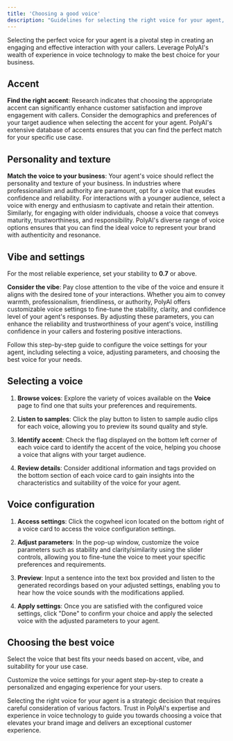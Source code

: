 ```yaml
---
title: 'Choosing a good voice'
description: "Guidelines for selecting the right voice for your agent, backed by PolyAI's expertise."
---
```


Selecting the perfect voice for your agent is a pivotal step in creating an engaging and effective interaction with your
callers. Leverage PolyAI's wealth of experience in voice technology to make the best choice for your business.

## Accent

**Find the right accent**: Research indicates that choosing the appropriate accent can significantly enhance customer satisfaction
 and improve engagement with callers. Consider the demographics and preferences of your target audience when selecting the accent
 for your agent. PolyAI's extensive database of accents ensures that you can find the perfect match for your specific use case.

## Personality and texture

**Match the voice to your business**: Your agent's voice should reflect the personality and texture of your business. In
 industries where professionalism and authority are paramount, opt for a voice that exudes confidence and reliability. For
 interactions with a younger audience, select a voice with energy and enthusiasm to captivate and retain their attention. Similarly,
 for engaging with older individuals, choose a voice that conveys maturity, trustworthiness, and responsibility. PolyAI's diverse
 range of voice options ensures that you can find the ideal voice to represent your brand with authenticity and resonance.

## Vibe and settings

<Tip> For the most reliable experience, set your stability to **0.7** or above. </Tip>

**Consider the vibe**: Pay close attention to the vibe of the voice and ensure it aligns with the desired tone of your interactions. Whether
you aim to convey warmth, professionalism, friendliness, or authority, PolyAI offers customizable voice settings to fine-tune the stability,
clarity, and confidence level of your agent's responses. By adjusting these parameters, you can enhance the reliability and trustworthiness
of your agent's voice, instilling confidence in your callers and fostering positive interactions.

Follow this step-by-step guide to configure the voice settings for your agent, including selecting a voice, adjusting parameters,
and choosing the best voice for your needs.

## Selecting a voice

1. **Browse voices**: Explore the variety of voices available on the **Voice** page to find one that suits your preferences and
 requirements.

2. **Listen to samples**: Click the play <Icon icon="play" iconType="solid" /> button to listen to sample audio clips for each voice, allowing you to preview its
sound quality and style.

3. **Identify accent**: Check the flag displayed on the bottom left corner of each voice card to identify the accent of the voice,
 helping you choose a voice that aligns with your target audience.

4. **Review details**: Consider additional information and tags provided on the bottom section of each voice card to gain
insights into the characteristics and suitability of the voice for your agent.

## Voice configuration

1. **Access settings**: Click the cogwheel icon located on the bottom right of a voice card to access the voice configuration
settings.

2. **Adjust parameters**: In the pop-up window, customize the voice parameters such as stability and clarity/similarity using
the slider controls, allowing you to fine-tune the voice to meet your specific preferences and requirements.

3. **Preview**: Input a sentence into the text box provided and listen to the generated recordings based on your adjusted settings,
 enabling you to hear how the voice sounds with the modifications applied.

4. **Apply settings**: Once you are satisfied with the configured voice settings, click "Done" to confirm your choice and apply
the selected voice with the adjusted parameters to your agent.

## Choosing the best voice

Select the voice that best fits your needs based on accent, vibe, and suitability for your use case.

Customize the voice settings for your agent step-by-step to create a personalized and engaging experience for your users.

Selecting the right voice for your agent is a strategic decision that requires careful consideration of various factors. Trust in PolyAI's expertise and experience in voice technology to guide you towards choosing a voice that elevates your brand image and delivers an exceptional customer experience.
